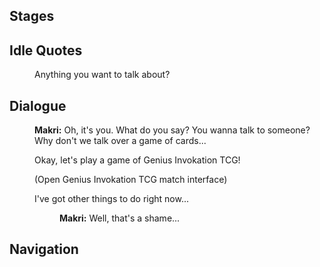 {{Genius Invokation TCG Character Stages Intro}}

==Stages==
{{Genius Invokation TCG Stages/Detailed|Makri}}

==Idle Quotes==
{{Dialogue start}}
: {{DIcon|Idle}} Anything you want to talk about?
{{Dialogue end}}

==Dialogue==
{{Dialogue start}}
:'''Makri:''' Oh, it's you. What do you say? You wanna talk to someone? Why don't we talk over a game of cards...
:{{DIcon}} Okay, let's play a game of Genius Invokation TCG!
:;(Open Genius Invokation TCG match interface)
:{{DIcon}} I've got other things to do right now...
::'''Makri:''' Well, that's a shame...
{{Dialogue end}}

==Navigation==
{{Genius Invokation TCG Stages Navbox}}